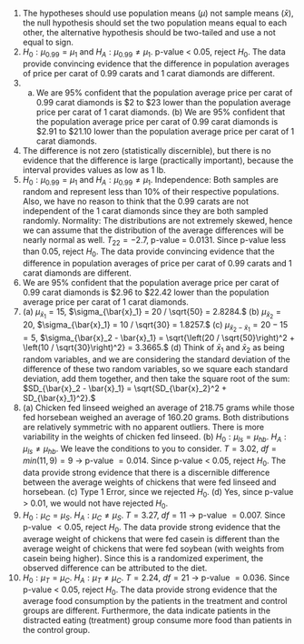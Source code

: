 1. The hypotheses should use population means ($\mu$) not sample means ($\bar{x}$), the null hypothesis should set the two population means equal to each other, the alternative hypothesis should be two-tailed and use a not equal to sign.
\addtocounter{enumi}{1}

1. $H_0: \mu_{0.99} = \mu_{1}$ and $H_A: \mu_{0.99} \ne \mu_{1}.$ p-value $<$ 0.05, reject $H_0.$ The data provide convincing evidence that the difference in population averages of price per carat of 0.99 carats and 1 carat diamonds are different.
\addtocounter{enumi}{1}

1. (a) We are 95% confident that the population average price per carat of 0.99 carat diamonds is \$2 to \$23 lower than the population average price per carat of 1 carat diamonds. (b) We are 95% confident that the population average price per carat of 0.99 carat diamonds is \$2.91 to \$21.10 lower than the population average price per carat of 1 carat diamonds.
\addtocounter{enumi}{1}

1. The difference is not zero (statistically discernible), but there is no evidence that the difference is large (practically important), because the interval provides values as low as 1 lb.
\addtocounter{enumi}{1}

1. $H_0: \mu_{0.99} = \mu_{1}$ and $H_A: \mu_{0.99} \ne \mu_{1}$. Independence: Both samples are random and represent less than 10% of their respective populations. Also, we have no reason to think that the 0.99 carats are not independent of the 1 carat diamonds since they are both sampled randomly. Normality: The distributions are not extremely skewed, hence we can assume that the distribution of the average differences will be nearly normal as well. $T_{22} = -2.7$, p-value = 0.0131. Since p-value less than 0.05, reject $H_0$. The data provide convincing evidence that the difference in population averages of price per carat of 0.99 carats and 1 carat diamonds are different.
\addtocounter{enumi}{1}

1. We are 95% confident that the population average price per carat of 0.99 carat diamonds is \$2.96 to \$22.42 lower than the population average price per carat of 1 carat diamonds.
\addtocounter{enumi}{1}

1. \(a) $\mu_{\bar{x}_1} = 15$, $\sigma_{\bar{x}_1} = 20 / \sqrt{50} = 2.8284.$ (b) $\mu_{\bar{x}_2} = 20$, $\sigma_{\bar{x}_1} = 10 / \sqrt{30} = 1.8257.$ (c) $\mu_{\bar{x}_2 - \bar{x}_1} = 20 - 15 = 5$, $\sigma_{\bar{x}_2 - \bar{x}_1} = \sqrt{\left(20 / \sqrt{50}\right)^2 + \left(10 / \sqrt{30}\right)^2} = 3.3665.$ (d) Think of $\bar{x}_1$ and $\bar{x}_2$ as being random variables, and we are considering the standard deviation of the difference of these two random variables, so we square each standard deviation, add them together, and then take the square root of the sum: $SD_{\bar{x}_2 - \bar{x}_1} = \sqrt{SD_{\bar{x}_2}^2 + SD_{\bar{x}_1}^2}.$
\addtocounter{enumi}{1}

1. \(a) Chicken fed linseed weighed an average of 218.75 grams while those fed horsebean weighed an average of 160.20 grams. Both distributions are relatively symmetric with no apparent outliers. There is more variability in the weights of chicken fed linseed. (b) $H_0: \mu_{ls} = \mu_{hb}$. $H_A: \mu_{ls} \ne \mu_{hb}$. We leave the conditions to you to consider. $T=3.02$, $df = min(11, 9) = 9$ $\to$ p-value $= 0.014$. Since p-value $<$ 0.05, reject $H_0$. The data provide strong evidence that there is a discernible difference between the average weights of chickens that were fed linseed and horsebean. (c) Type 1 Error, since we rejected $H_0$. (d) Yes, since p-value $>$ 0.01, we would not have rejected $H_0$.
\addtocounter{enumi}{1}

1. $H_0: \mu_C = \mu_S$. $H_A: \mu_C \ne \mu_S$. $T = 3.27$, $df=11$ $\to$ p-value $= 0.007$. Since p-value $< 0.05$, reject $H_0$. The data provide strong evidence that the average weight of chickens that were fed casein is different than the average weight of chickens that were fed soybean (with weights from casein being higher). Since this is a randomized experiment, the observed difference can be attributed to the diet.
\addtocounter{enumi}{1}

1. $H_0: \mu_{T} = \mu_{C}$. $H_A: \mu_{T} \ne \mu_{C}$. $T=2.24$, $df=21$ $\to$ p-value $= 0.036$. Since p-value $<$ 0.05, reject $H_0$. The data provide strong evidence that the average food consumption by the patients in the treatment and control groups are different. Furthermore, the data indicate patients in the distracted eating (treatment) group consume more food than patients in the control group.
\addtocounter{enumi}{1}
